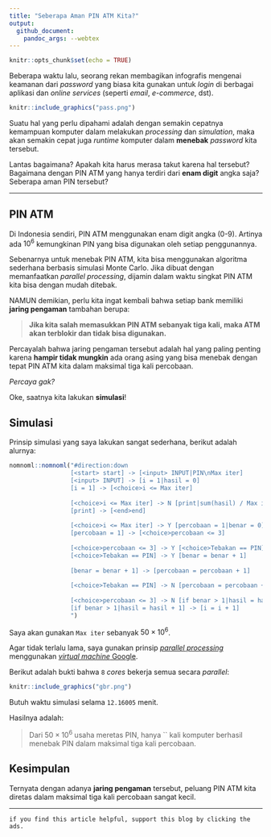 ```yaml
---
title: "Seberapa Aman PIN ATM Kita?"
output: 
  github_document:
    pandoc_args: --webtex
---
```


```r
knitr::opts_chunk$set(echo = TRUE)
```

Beberapa waktu lalu, seorang rekan membagikan infografis mengenai keamanan dari _password_ yang biasa kita gunakan untuk _login_ di berbagai aplikasi dan _online services_ (seperti _email_, _e-commerce_, dst). 

```r
knitr::include_graphics("pass.png")
```

Suatu hal yang perlu dipahami adalah dengan semakin cepatnya kemampuan komputer dalam melakukan _processing_ dan _simulation_, maka akan semakin cepat juga _runtime_ komputer dalam __menebak__ _password_ kita tersebut.

Lantas bagaimana? Apakah kita harus merasa takut karena hal tersebut? Bagaimana dengan PIN ATM yang hanya terdiri dari __enam digit__ angka saja? Seberapa aman PIN tersebut?

---

## PIN ATM

Di Indonesia sendiri, PIN ATM menggunakan enam digit angka (0-9). Artinya ada $10^6$ kemungkinan PIN yang bisa digunakan oleh setiap penggunannya.

Sebenarnya untuk menebak PIN ATM, kita bisa menggunakan algoritma sederhana berbasis simulasi Monte Carlo. Jika dibuat dengan memanfaatkan _parallel processing_, dijamin dalam waktu singkat PIN ATM kita bisa dengan mudah ditebak.

NAMUN demikian, perlu kita ingat kembali bahwa setiap bank memiliki __jaring pengaman__ tambahan berupa:

> __Jika kita salah memasukkan PIN ATM sebanyak tiga kali, maka ATM akan terblokir dan tidak bisa digunakan.__

Percayalah bahwa jaring pengaman tersebut adalah hal yang paling penting karena __hampir tidak mungkin__ ada orang asing yang bisa menebak dengan tepat PIN ATM kita dalam maksimal tiga kali percobaan.

_Percaya gak?_

Oke, saatnya kita lakukan __simulasi__!

## Simulasi

Prinsip simulasi yang saya lakukan sangat sederhana, berikut adalah alurnya:

```r
nomnoml::nomnoml("#direction:down
                 [<start> start] -> [<input> INPUT|PIN\nMax iter]
                 [<input> INPUT] -> [i = 1|hasil = 0]
                 [i = 1] -> [<choice>i <= Max iter]
                 
                 [<choice>i <= Max iter] -> N [print|sum(hasil) / Max iter]
                 [print] -> [<end>end]
                 
                 [<choice>i <= Max iter] -> Y [percobaan = 1|benar = 0]
                 [percobaan = 1] -> [<choice>percobaan <= 3]
                 
                 [<choice>percobaan <= 3] -> Y [<choice>Tebakan == PIN]
                 [<choice>Tebakan == PIN] -> Y [benar = benar + 1]
                 
                 [benar = benar + 1] -> [percobaan = percobaan + 1]
                 
                 [<choice>Tebakan == PIN] -> N [percobaan = percobaan + 1]
                 
                 [<choice>percobaan <= 3] -> N [if benar > 1|hasil = hasil + 1]
                 [if benar > 1|hasil = hasil + 1] -> [i = i + 1]
                 ")
```

Saya akan gunakan `Max iter` sebanyak $50 \times 10^6$.

Agar tidak terlalu lama, saya gunakan prinsip [_parallel processing_](https://ikanx101.com/blog/serial-parallel/) menggunakan [_virtual machine_ Google](https://ikanx101.com/blog/vm-cloud/).

Berikut adalah bukti bahwa `8` _cores_ bekerja semua secara _parallel_:

```r
knitr::include_graphics("gbr.png")
```

Butuh waktu simulasi selama `12.16005` menit.

Hasilnya adalah:

> Dari $50 \times 10^6$ usaha meretas PIN, hanya `` kali komputer berhasil menebak PIN dalam maksimal tiga kali percobaan.

## Kesimpulan

Ternyata dengan adanya __jaring pengaman__ tersebut, peluang PIN ATM kita diretas dalam maksimal tiga kali percobaan sangat kecil.

---

`if you find this article helpful, support this blog by clicking the ads.`